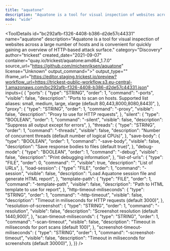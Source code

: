 ```yaml
---
title: "aquatone"
description: "Aquatone is a tool for visual inspection of websites across a large number of hosts and is convenient for quickly gaining an overview of HTTP-based attack surface."
mode: "wide"
---
```



<ToolDetails
  id="bc292afb-f326-4408-b386-d2de57c44331"
  name="aquatone"
  description="Aquatone is a tool for visual inspection of websites across a large number of hosts and is convenient for quickly gaining an overview of HTTP-based attack surface."
  category="Discovery"
  author="trickest"
  created_date="2021-09-07"
  container="quay.io/trickest/aquatone:amd64_1.7.0"
  source_url="https://github.com/michenriksen/aquatone"
  license="Unknown"
  output_command=">"
  output_type=""
  iframe_url="https://editor.staging.trickest.io/preview?workflow_url=https://trickest-public-workflow.s3.eu-central-1.amazonaws.com/bc292afb-f326-4408-b386-d2de57c44331.json"
  inputs={ {
  "ports": {
    "type": "STRING",
    "order": 1,
    "command": "-ports",
    "visible": false,
    "description": "Ports to scan on hosts. Supported list aliases: small, medium, large, xlarge (default 80,443,8000,8080,8443)",
  },
  "proxy": {
    "type": "STRING",
    "order": 1,
    "command": "-proxy",
    "visible": false,
    "description": "Proxy to use for HTTP requests",
  },
  "silent": {
    "type": "BOOLEAN",
    "order": 1,
    "command": "-silent",
    "visible": false,
    "description": "Suppress all output except for errors",
  },
  "threads": {
    "type": "STRING",
    "order": 1,
    "command": "-threads",
    "visible": false,
    "description": "Number of concurrent threads (default number of logical CPUs)",
  },
  "save-body": {
    "type": "BOOLEAN",
    "order": 1,
    "command": "-save-body",
    "visible": false,
    "description": "Save response bodies to files (default true)",
  },
  "debug-mode": {
    "type": "BOOLEAN",
    "order": 1,
    "command": "-debug",
    "visible": false,
    "description": "Print debugging information",
  },
  "list-of-urls": {
    "type": "FILE",
    "order": 0,
    "command": "",
    "visible": true,
    "description": "List of URLs",
  },
  "load-session": {
    "type": "FILE",
    "order": 1,
    "command": "-session",
    "visible": false,
    "description": "Load Aquatone session file and generate HTML report",
  },
  "template-path": {
    "type": "FILE",
    "order": 1,
    "command": "-template-path",
    "visible": false,
    "description": "Path to HTML template to use for report",
  },
  "http-timeout-miliseconds": {
    "type": "STRING",
    "order": 1,
    "command": "-http-timeout",
    "visible": false,
    "description": "Timeout in miliseconds for HTTP requests (default 3000)",
  },
  "resolution-of-screenshot": {
    "type": "STRING",
    "order": 1,
    "command": "-resolution",
    "visible": false,
    "description": "Screenshot resolution (default 1440,900)",
  },
  "scan-timeout-miliseconds": {
    "type": "STRING",
    "order": 1,
    "command": "-scan-timeout",
    "visible": false,
    "description": "Timeout in miliseconds for port scans (default 100)",
  },
  "screenshot-timeout-miliseconds": {
    "type": "STRING",
    "order": 1,
    "command": "-screenshot-timeout",
    "visible": false,
    "description": "Timeout in miliseconds for screenshots (default 30000)",
  },
}}
/>